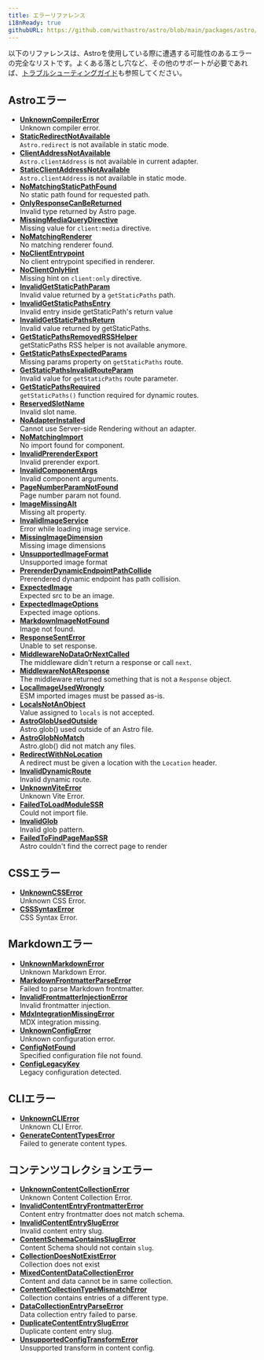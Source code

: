 ```yaml
---
title: エラーリファレンス
i18nReady: true
githubURL: https://github.com/withastro/astro/blob/main/packages/astro/src/core/errors/errors-data.ts
---
```


以下のリファレンスは、Astroを使用している際に遭遇する可能性のあるエラーの完全なリストです。よくある落とし穴など、その他のサポートが必要であれば、[トラブルシューティングガイド](/ja/guides/troubleshooting/)も参照してください。

## Astroエラー

- [**UnknownCompilerError**](/ja/reference/errors/unknown-compiler-error/)<br/>Unknown compiler error.
- [**StaticRedirectNotAvailable**](/ja/reference/errors/static-redirect-not-available/)<br/>`Astro.redirect` is not available in static mode.
- [**ClientAddressNotAvailable**](/ja/reference/errors/client-address-not-available/)<br/>`Astro.clientAddress` is not available in current adapter.
- [**StaticClientAddressNotAvailable**](/ja/reference/errors/static-client-address-not-available/)<br/>`Astro.clientAddress` is not available in static mode.
- [**NoMatchingStaticPathFound**](/ja/reference/errors/no-matching-static-path-found/)<br/>No static path found for requested path.
- [**OnlyResponseCanBeReturned**](/ja/reference/errors/only-response-can-be-returned/)<br/>Invalid type returned by Astro page.
- [**MissingMediaQueryDirective**](/ja/reference/errors/missing-media-query-directive/)<br/>Missing value for `client:media` directive.
- [**NoMatchingRenderer**](/ja/reference/errors/no-matching-renderer/)<br/>No matching renderer found.
- [**NoClientEntrypoint**](/ja/reference/errors/no-client-entrypoint/)<br/>No client entrypoint specified in renderer.
- [**NoClientOnlyHint**](/ja/reference/errors/no-client-only-hint/)<br/>Missing hint on `client:only` directive.
- [**InvalidGetStaticPathParam**](/ja/reference/errors/invalid-get-static-path-param/)<br/>Invalid value returned by a `getStaticPaths` path.
- [**InvalidGetStaticPathsEntry**](/ja/reference/errors/invalid-get-static-paths-entry/)<br/>Invalid entry inside getStaticPath's return value
- [**InvalidGetStaticPathsReturn**](/ja/reference/errors/invalid-get-static-paths-return/)<br/>Invalid value returned by getStaticPaths.
- [**GetStaticPathsRemovedRSSHelper**](/ja/reference/errors/get-static-paths-removed-rsshelper/)<br/>getStaticPaths RSS helper is not available anymore.
- [**GetStaticPathsExpectedParams**](/ja/reference/errors/get-static-paths-expected-params/)<br/>Missing params property on `getStaticPaths` route.
- [**GetStaticPathsInvalidRouteParam**](/ja/reference/errors/get-static-paths-invalid-route-param/)<br/>Invalid value for `getStaticPaths` route parameter.
- [**GetStaticPathsRequired**](/ja/reference/errors/get-static-paths-required/)<br/>`getStaticPaths()` function required for dynamic routes.
- [**ReservedSlotName**](/ja/reference/errors/reserved-slot-name/)<br/>Invalid slot name.
- [**NoAdapterInstalled**](/ja/reference/errors/no-adapter-installed/)<br/>Cannot use Server-side Rendering without an adapter.
- [**NoMatchingImport**](/ja/reference/errors/no-matching-import/)<br/>No import found for component.
- [**InvalidPrerenderExport**](/ja/reference/errors/invalid-prerender-export/)<br/>Invalid prerender export.
- [**InvalidComponentArgs**](/ja/reference/errors/invalid-component-args/)<br/>Invalid component arguments.
- [**PageNumberParamNotFound**](/ja/reference/errors/page-number-param-not-found/)<br/>Page number param not found.
- [**ImageMissingAlt**](/ja/reference/errors/image-missing-alt/)<br/>Missing alt property.
- [**InvalidImageService**](/ja/reference/errors/invalid-image-service/)<br/>Error while loading image service.
- [**MissingImageDimension**](/ja/reference/errors/missing-image-dimension/)<br/>Missing image dimensions
- [**UnsupportedImageFormat**](/ja/reference/errors/unsupported-image-format/)<br/>Unsupported image format
- [**PrerenderDynamicEndpointPathCollide**](/ja/reference/errors/prerender-dynamic-endpoint-path-collide/)<br/>Prerendered dynamic endpoint has path collision.
- [**ExpectedImage**](/ja/reference/errors/expected-image/)<br/>Expected src to be an image.
- [**ExpectedImageOptions**](/ja/reference/errors/expected-image-options/)<br/>Expected image options.
- [**MarkdownImageNotFound**](/ja/reference/errors/markdown-image-not-found/)<br/>Image not found.
- [**ResponseSentError**](/ja/reference/errors/response-sent-error/)<br/>Unable to set response.
- [**MiddlewareNoDataOrNextCalled**](/ja/reference/errors/middleware-no-data-or-next-called/)<br/>The middleware didn't return a response or call `next`.
- [**MiddlewareNotAResponse**](/ja/reference/errors/middleware-not-aresponse/)<br/>The middleware returned something that is not a `Response` object.
- [**LocalImageUsedWrongly**](/ja/reference/errors/local-image-used-wrongly/)<br/>ESM imported images must be passed as-is.
- [**LocalsNotAnObject**](/ja/reference/errors/locals-not-an-object/)<br/>Value assigned to `locals` is not accepted.
- [**AstroGlobUsedOutside**](/ja/reference/errors/astro-glob-used-outside/)<br/>Astro.glob() used outside of an Astro file.
- [**AstroGlobNoMatch**](/ja/reference/errors/astro-glob-no-match/)<br/>Astro.glob() did not match any files.
- [**RedirectWithNoLocation**](/ja/reference/errors/redirect-with-no-location/)<br/>A redirect must be given a location with the `Location` header.
- [**InvalidDynamicRoute**](/ja/reference/errors/invalid-dynamic-route/)<br/>Invalid dynamic route.
- [**UnknownViteError**](/ja/reference/errors/unknown-vite-error/)<br/>Unknown Vite Error.
- [**FailedToLoadModuleSSR**](/ja/reference/errors/failed-to-load-module-ssr/)<br/>Could not import file.
- [**InvalidGlob**](/ja/reference/errors/invalid-glob/)<br/>Invalid glob pattern.
- [**FailedToFindPageMapSSR**](/ja/reference/errors/failed-to-find-page-map-ssr/)<br/>Astro couldn't find the correct page to render
## CSSエラー

- [**UnknownCSSError**](/ja/reference/errors/unknown-csserror/)<br/>Unknown CSS Error.
- [**CSSSyntaxError**](/ja/reference/errors/csssyntax-error/)<br/>CSS Syntax Error.
## Markdownエラー

- [**UnknownMarkdownError**](/ja/reference/errors/unknown-markdown-error/)<br/>Unknown Markdown Error.
- [**MarkdownFrontmatterParseError**](/ja/reference/errors/markdown-frontmatter-parse-error/)<br/>Failed to parse Markdown frontmatter.
- [**InvalidFrontmatterInjectionError**](/ja/reference/errors/invalid-frontmatter-injection-error/)<br/>Invalid frontmatter injection.
- [**MdxIntegrationMissingError**](/ja/reference/errors/mdx-integration-missing-error/)<br/>MDX integration missing.
- [**UnknownConfigError**](/ja/reference/errors/unknown-config-error/)<br/>Unknown configuration error.
- [**ConfigNotFound**](/ja/reference/errors/config-not-found/)<br/>Specified configuration file not found.
- [**ConfigLegacyKey**](/ja/reference/errors/config-legacy-key/)<br/>Legacy configuration detected.
## CLIエラー

- [**UnknownCLIError**](/ja/reference/errors/unknown-clierror/)<br/>Unknown CLI Error.
- [**GenerateContentTypesError**](/ja/reference/errors/generate-content-types-error/)<br/>Failed to generate content types.
## コンテンツコレクションエラー

- [**UnknownContentCollectionError**](/ja/reference/errors/unknown-content-collection-error/)<br/>Unknown Content Collection Error.
- [**InvalidContentEntryFrontmatterError**](/ja/reference/errors/invalid-content-entry-frontmatter-error/)<br/>Content entry frontmatter does not match schema.
- [**InvalidContentEntrySlugError**](/ja/reference/errors/invalid-content-entry-slug-error/)<br/>Invalid content entry slug.
- [**ContentSchemaContainsSlugError**](/ja/reference/errors/content-schema-contains-slug-error/)<br/>Content Schema should not contain `slug`.
- [**CollectionDoesNotExistError**](/ja/reference/errors/collection-does-not-exist-error/)<br/>Collection does not exist
- [**MixedContentDataCollectionError**](/ja/reference/errors/mixed-content-data-collection-error/)<br/>Content and data cannot be in same collection.
- [**ContentCollectionTypeMismatchError**](/ja/reference/errors/content-collection-type-mismatch-error/)<br/>Collection contains entries of a different type.
- [**DataCollectionEntryParseError**](/ja/reference/errors/data-collection-entry-parse-error/)<br/>Data collection entry failed to parse.
- [**DuplicateContentEntrySlugError**](/ja/reference/errors/duplicate-content-entry-slug-error/)<br/>Duplicate content entry slug.
- [**UnsupportedConfigTransformError**](/ja/reference/errors/unsupported-config-transform-error/)<br/>Unsupported transform in content config.
